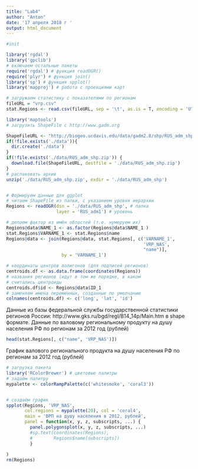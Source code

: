 ```yaml
---
title: "Lab4"
author: "Anton"
date: '17 апреля 2018 г '
output: html_document
---
```


```r
#init

library('rgdal')
library('gpclib')
# включаем остальные пакеты
require('rgdal') # функция readOGR()
require('plyr') # функция join()
library('sp') # функция spplot()
library('mapproj') # работа с проекциями карт

```

```r
# загружаем статистику с показателями по регионам
fileURL = "vrp.csv"
stat.Regions <- read.csv(fileURL, sep = '\t', as.is = T, encoding = 'UTF-8', dec = ',')

library('maptools')
# загрузить ShapeFile с http://www.gadm.org

ShapeFileURL <- "http://biogeo.ucdavis.edu/data/gadm2.8/shp/RUS_adm_shp.zip"
if(!file.exists('./data')){
  dir.create('./data')
}
if(!file.exists('./data/RUS_adm_shp.zip')) {
  download.file(ShapeFileURL, destfile = './data/RUS_adm_shp.zip')
}
# распаковать архив
unzip('./data/RUS_adm_shp.zip', exdir = './data/RUS_adm_shp')


# Формируем данные для ggplot
# читаем ShapeFile из папки, с указанием уровня иерархии
Regions <- readOGR(dsn = './data/RUS_adm_shp', # папка
                   layer = 'RUS_adm1') # уровень

# делаем фактор из имён областей (т.е. нумеруем их)
Regions@data$NAME_1 <- as.factor(Regions@data$NAME_1 )
stat.Regions$VARNAME_1 <- stat.Regions$name
Regions@data <- join(Regions@data, stat.Regions[, c('VARNAME_1',
                                                    'VRP_NAS',
                                                    "name")],
                     by = 'VARNAME_1')

# координаты центров полигонов (для подписей регионов)
centroids.df <- as.data.frame(coordinates(Regions))
# названия регионов (идут в том же порядке, в каком
# считались центроиды
centroids.df$id <- Regions@data$ID_1
# заменяем имена переменных, созданные по умолчанию
colnames(centroids.df) <- c('long', 'lat', 'id')

```

Данные из базы федеральной службы государственной статистики регионов России: http://www.gks.ru/bgd/regl/B14_14p/Main.htm в shape формате. Данные по валовому региональному продукту на душу населения РФ по регионам за 2012 год (рублей)
```r
head(stat.Regions[, c("name", 'VRP_NAS')])

```


График валового регионального продукта на душу населения РФ по регионам за 2012 год (рублей)
```r

# загрузка пакета
library('RColorBrewer') # цветовые палитры
# задаём палитру
mypalette <- colorRampPalette(c('whitesmoke', 'coral3'))


# создаём график
spplot(Regions, 'VRP_NAS',
       col.regions = mypalette(20), col = 'coral4', 
       main = 'ВРП на душу населения в 2012, рублей',
       panel = function(x, y, z, subscripts, ...) {
         panel.polygonsplot(x, y, z, subscripts, ...)
         #sp.text(coordinates(Regions),
         #        Regions$name[subscripts])
         }
       
)
rm(Regions)

```


